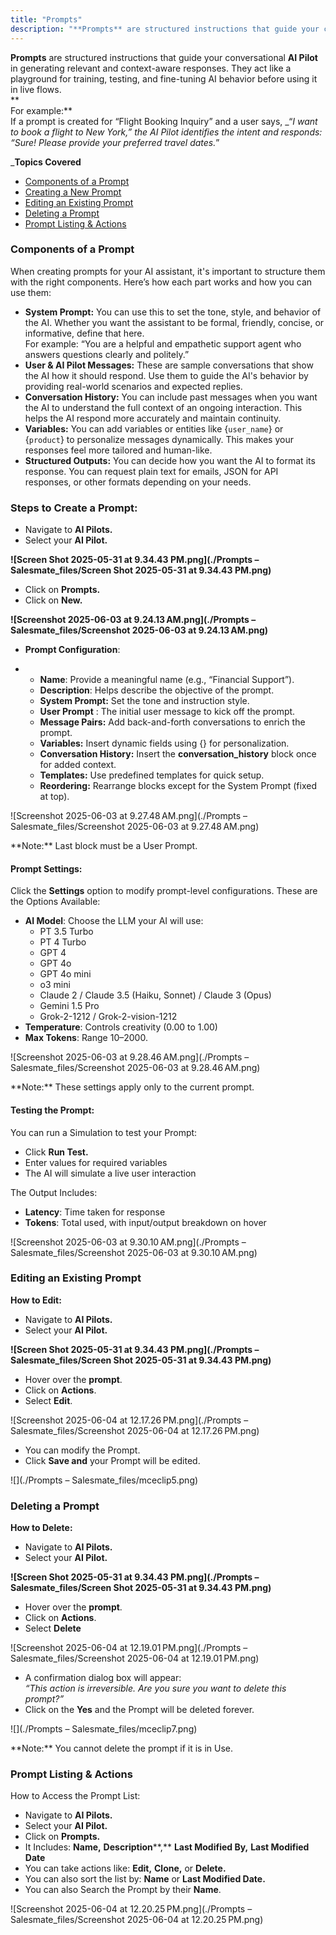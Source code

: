 ```yaml
---
title: "Prompts"
description: "**Prompts** are structured instructions that guide your conversational **AI Pilot** in generating relevant and context-aware responses. They act like ..."
---
```


**Prompts** are structured instructions that guide your conversational **AI Pilot** in generating relevant and context-aware responses. They act like a playground for training, testing, and fine-tuning AI behavior before using it in live flows.  
**  
For example:**  
If a prompt is created for “Flight Booking Inquiry” and a user says, _“_I want to book a flight to New York,” the AI Pilot identifies the intent and responds:  
“Sure! Please provide your preferred travel dates._”  
  
_**Topics Covered**

*   [Components of a Prompt](https://support.salesmate.io/hc/en-us/articles/45878724921369-Prompts#h_01JW6AW00FHH51QHFQYZ3253KF)
*   [Creating a New Prompt](https://support.salesmate.io/hc/en-us/articles/45878724921369-Prompts#h_01JW6AW00F9QJ88DRJMFFCBBZ2)
*   [Editing an Existing Prompt](https://support.salesmate.io/hc/en-us/articles/45878724921369-Prompts#h_01JW6AW00GYCY00W0YV3BK2KZA)
*   [Deleting a Prompt](https://support.salesmate.io/hc/en-us/articles/45878724921369-Prompts#h_01JW6AW00GQB49R9QNETKXKK1Q)
*   [Prompt Listing & Actions](https://support.salesmate.io/hc/en-us/articles/45878724921369-Prompts#h_01JW6AW00FYMTWTCJXB00JCCFZ)

### Components of a Prompt

When creating prompts for your AI assistant, it's important to structure them with the right components. Here’s how each part works and how you can use them:

*   **System Prompt:** You can use this to set the tone, style, and behavior of the AI. Whether you want the assistant to be formal, friendly, concise, or informative, define that here.  
    For example: “You are a helpful and empathetic support agent who answers questions clearly and politely.”
*   **User & AI Pilot Messages:** These are sample conversations that show the AI how it should respond. Use them to guide the AI's behavior by providing real-world scenarios and expected replies.
*   **Conversation History:** You can include past messages when you want the AI to understand the full context of an ongoing interaction. This helps the AI respond more accurately and maintain continuity.
*   **Variables:** You can add variables or entities like {`user_name`} or {`product`} to personalize messages dynamically. This makes your responses feel more tailored and human-like.
*   **Structured Outputs:** You can decide how you want the AI to format its response. You can request plain text for emails, JSON for API responses, or other formats depending on your needs.

### Steps to Create a Prompt:

*   Navigate to **AI Pilots.**
*   Select your **AI Pilot.**

**![Screen Shot 2025-05-31 at 9.34.43 PM.png](./Prompts – Salesmate_files/Screen Shot 2025-05-31 at 9.34.43 PM.png)**

*   Click on **Prompts.**
*   Click on **New.**

**![Screenshot 2025-06-03 at 9.24.13 AM.png](./Prompts – Salesmate_files/Screenshot 2025-06-03 at 9.24.13 AM.png)**

*   **Prompt Configuration**:

*   *   **Name**: Provide a meaningful name (e.g., “Financial Support”).
    *   **Description**: Helps describe the objective of the prompt.
    *   **System Prompt:** Set the tone and instruction style.
    *   **User Prompt** : The initial user message to kick off the prompt.
    *   **Message Pairs:** Add back-and-forth conversations to enrich the prompt.
    *   **Variables:** Insert dynamic fields using {} for personalization.
    *   **Conversation History:** Insert the **conversation\_history** block once for added context.
    *   **Templates:** Use predefined templates for quick setup.
    *   **Reordering:** Rearrange blocks except for the System Prompt (fixed at top).

![Screenshot 2025-06-03 at 9.27.48 AM.png](./Prompts – Salesmate_files/Screenshot 2025-06-03 at 9.27.48 AM.png)

<Note>
**Note:** Last block must be a User Prompt.
</Note>

#### **Prompt Settings:**

Click the **Settings** option to modify prompt-level configurations. These are the Options Available:

*   **AI Model**: Choose the LLM your AI will use:
    *   PT 3.5 Turbo
    *   PT 4 Turbo
    *   GPT 4
    *   GPT 4o
    *   GPT 4o mini
    *   o3 mini
    *   Claude 2 / Claude 3.5 (Haiku, Sonnet) / Claude 3 (Opus)
    *   Gemini 1.5 Pro
    *   Grok-2-1212 / Grok-2-vision-1212
*   **Temperature**: Controls creativity (0.00 to 1.00)
*   **Max Tokens**: Range 10–2000.

![Screenshot 2025-06-03 at 9.28.46 AM.png](./Prompts – Salesmate_files/Screenshot 2025-06-03 at 9.28.46 AM.png)

<Note>
**Note:** These settings apply only to the current prompt.
</Note>

#### **Testing the Prompt:**

You can run a Simulation to test your Prompt:

*   Click **Run Test.**
*   Enter values for required variables
*   The AI will simulate a live user interaction

The Output Includes:

*   **Latency**: Time taken for response
*   **Tokens**: Total used, with input/output breakdown on hover

![Screenshot 2025-06-03 at 9.30.10 AM.png](./Prompts – Salesmate_files/Screenshot 2025-06-03 at 9.30.10 AM.png)

### Editing an Existing Prompt

**How to Edit:**

*   Navigate to **AI Pilots.**
*   Select your **AI Pilot.**

**![Screen Shot 2025-05-31 at 9.34.43 PM.png](./Prompts – Salesmate_files/Screen Shot 2025-05-31 at 9.34.43 PM.png)**

*   Hover over the **prompt**.
*   Click on **Actions**.
*   Select **Edit**.

![Screenshot 2025-06-04 at 12.17.26 PM.png](./Prompts – Salesmate_files/Screenshot 2025-06-04 at 12.17.26 PM.png)

*   You can modify the Prompt.
*   Click **Save and** your Prompt will be edited.

![](./Prompts – Salesmate_files/mceclip5.png)

### Deleting a Prompt

**How to Delete:**

*   Navigate to **AI Pilots.**
*   Select your **AI Pilot.**

**![Screen Shot 2025-05-31 at 9.34.43 PM.png](./Prompts – Salesmate_files/Screen Shot 2025-05-31 at 9.34.43 PM.png)**

*   Hover over the **prompt**.
*   Click on **Actions**.
*   Select **Delete**

![Screenshot 2025-06-04 at 12.19.01 PM.png](./Prompts – Salesmate_files/Screenshot 2025-06-04 at 12.19.01 PM.png)

*   A confirmation dialog box will appear:  
    _“This action is irreversible. Are you sure you want to delete this prompt?”_
*   Click on the **Yes** and the Prompt will be deleted forever. 

![](./Prompts – Salesmate_files/mceclip7.png)

<Note>
**Note:** You cannot delete the prompt if it is in Use.
</Note>

### Prompt Listing & Actions

How to Access the Prompt List:

*   Navigate to **AI Pilots.**
*   Select your **AI Pilot.**
*   Click on **Prompts.**
*   It Includes: **Name,** **Description****,** **Last Modified By,** **Last Modified Date**
*   You can take actions like: **Edit,** **Clone,** or **Delete.**
*   You can also sort the list by: **Name** or **Last Modified Date.**
*   You can also Search the Prompt by their **Name**.

![Screenshot 2025-06-04 at 12.20.25 PM.png](./Prompts – Salesmate_files/Screenshot 2025-06-04 at 12.20.25 PM.png)